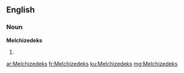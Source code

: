 ==English==

===Noun===
'''Melchizedeks'''

# {{plural of|[[Melchizedek]]}}

[[ar:Melchizedeks]]
[[fr:Melchizedeks]]
[[ku:Melchizedeks]]
[[mg:Melchizedeks]]